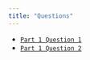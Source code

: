 ```yaml
---
title: "Questions"
---
```



-   [`Part 1 Question 1`](p1q1.qmd)
-   [`Part 1 Question 2`](p1q2.qmd)

